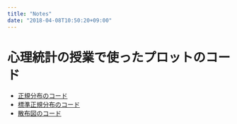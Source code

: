 ```yaml
---
title: "Notes"
date: "2018-04-08T10:50:20+09:00"
---
```


# 心理統計の授業で使ったプロットのコード

+ [正規分布のコード](/2018/06/26/2018-06-26a/)
+ [標準正規分布のコード](/2018/06/26/2018-06-26b/)
+ [散布図のコード](/2018/06/26/2018-06-26c/)